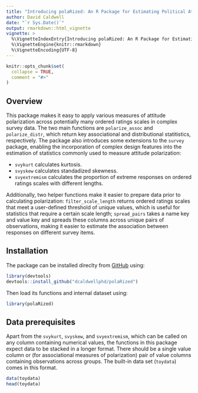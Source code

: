 ```yaml
---
title: "Introducing polaRized: An R Package for Estimating Political Attitude Polarization in Complex Survey Data"
author: David Caldwell
date: "`r Sys.Date()`"
output: rmarkdown::html_vignette
vignette: >
  %\VignetteIndexEntry{Introducing polaRized: An R Package for Estimating Political Attitude Polarization in Complex Survey Data}
  %\VignetteEngine{knitr::rmarkdown}
  %\VignetteEncoding{UTF-8}
---
```


```r
knitr::opts_chunk$set(
  collapse = TRUE,
  comment = "#>"
)
```

## Overview

This package makes it easy to apply various measures of attitude polarization across potentially many ordered ratings scales in complex survey data. The two main functions are `polarize_assoc` and `polarize_distr`, which return key associational and distributional statitistics, respectively. The package also introduces some extensions to the `survey` package, enabling the incorporation of complex design features into the estimation of statistics commonly used to measure attitude polarization:

- `svykurt` calculates kurtosis.
- `svyskew` calculates standadized skewness.
- `svyextremism` calculates the proportion of extreme responses on ordered ratings scales with different lengths.

Additionally, two helper functions make it easier to prepare data prior to calculating polarization: `filter_scale_length` returns ordered ratings scales that meet a user-defined threshold of unique values, which is useful for statistics that require a certain scale length; `spread_pairs` takes a name key and value key and spreads these columns across unique pairs of observations, making it easier to estimate the association between responses on different survey items.

## Installation

The package can be installed direclty from [GitHub](https://github.com/dcaldwellphd/polaRized) using:

```r
library(devtools)
devtools::install_github("dcaldwellphd/polaRized")
```

Then load its functions and internal dataset using:

```r
library(polaRized)
```

## Data prerequisites

Apart from the `svykurt`, `svyskew`, and `svyextremism`, which can be called on any column containing numerical values, the functions in this package expect data to be stacked in a longer format. There should be a single value column or (for associational measures of polarization) pair of value columns containing observations across groups. The built-in data set (`toydata`) comes in this format.

```r
data(toydata)
head(toydata)
```
